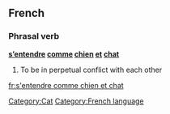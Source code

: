 ==French==
===Phrasal verb===
'''[[s'entendre|s’entendre]] [[comme]] [[chien]] [[et]] [[chat]]'''

# To be in perpetual conflict with each other

[[Category:Cat]]
[[Category:French language]]
[[fr:s'entendre comme chien et chat]]